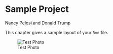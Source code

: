 # Sample Project

Nancy Pelosi and Donald Trump

This chapter gives a sample layout of your `Rmd` file. 

![Test Photo](resources/sample_project/cu.jpeg)
